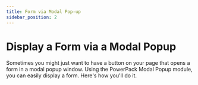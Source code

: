 ```yaml
---
title: Form via Modal Pop-up
sidebar_position: 2
---
```


# Display a Form via a Modal Popup

Sometimes you might just want to have a button on your page that opens a form in a modal popup window. Using the PowerPack Modal Popup module, you can easily display a form. Here's how you'll do it.


<div className='player-wrapper'>
<ReactPlayer url="https://www.youtube.com/watch?v=3STL2hZ1hK4"
    width="100%"
    height="100%"
    controls={true}
    playing={true}
    muted={true}
     />
</div>